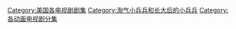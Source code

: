 [[Category:美国各电视剧剧集|Category:美国各电视剧剧集]]
[[Category:淘气小兵兵和长大后的小兵兵|Category:淘气小兵兵和长大后的小兵兵]]
[[Category:各动画电视剧分集|Category:各动画电视剧分集]]